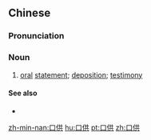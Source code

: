 ==Chinese==
{{zh-forms}}

===Pronunciation===
{{zh-pron
|m=kǒugòng,kǒugōng,2nb=Taiwan
|c=hau2 gung1
|h=pfs=khiéu-kiûng
|mn=kháu-keng
|cat=n
}}

===Noun===
{{zh-noun}}

# [[oral]] [[statement]]; [[deposition]]; [[testimony]]

====See also====
* {{zh-l|筆供}}

[[zh-min-nan:口供]]
[[hu:口供]]
[[pt:口供]]
[[zh:口供]]